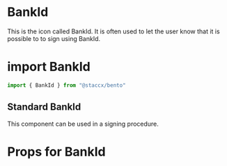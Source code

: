 
<Meta title="Components|Icons/BankId" component={BankId}/>


# BankId
This is the icon called BankId. It is often used to let the user know that it is possible to to sign using BankId.

# import BankId

```javascript
import { BankId } from "@staccx/bento"
```

## Standard BankId
This component can be used in a signing procedure.

<Preview>
  <Story name="Standard">
   <BankId/>
  </Story>
</Preview>


# Props for BankId
<Props of={BankId} />
